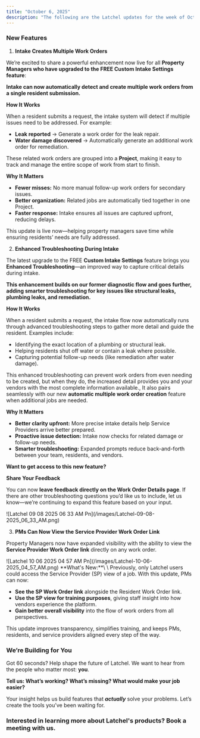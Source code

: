 ```yaml
---
title: "October 6, 2025"
description: "The following are the Latchel updates for the week of October 6, 2025."
---
```


### **New Features**

1. **Intake Creates Multiple Work Orders**

We’re excited to share a powerful enhancement now live for all **Property Managers who have upgraded to the FREE Custom Intake Settings feature**:

**Intake can now automatically detect and create multiple work orders from a single resident submission.**

**How It Works**

When a resident submits a request, the intake system will detect if multiple issues need to be addressed. For example:

- **Leak reported** → Generate a work order for the leak repair.
- **Water damage discovered** → Automatically generate an additional work order for remediation.

These related work orders are grouped into a **Project**, making it easy to track and manage the entire scope of work from start to finish.

**Why It Matters**

- **Fewer misses:** No more manual follow-up work orders for secondary issues.
- **Better organization:** Related jobs are automatically tied together in one Project.
- **Faster response:** Intake ensures all issues are captured upfront, reducing delays.

This update is live now—helping property managers save time while ensuring residents’ needs are fully addressed.

2. **Enhanced Troubleshooting During Intake**

The latest upgrade to the FREE **Custom Intake Settings** feature brings you **Enhanced Troubleshooting**—an improved way to capture critical details during intake.

**This enhancement builds on our former diagnostic flow and goes further, adding smarter troubleshooting for key issues like structural leaks, plumbing leaks, and remediation.**

**How It Works**

When a resident submits a request, the intake flow now automatically runs through advanced troubleshooting steps to gather more detail and guide the resident. Examples include:

- Identifying the exact location of a plumbing or structural leak.
- Helping residents shut off water or contain a leak where possible.
- Capturing potential follow-up needs (like remediation after water damage).

This enhanced troubleshooting can prevent work orders from even needing to be created, but when they do, the increased detail provides you and your vendors with the most complete information available., It also pairs seamlessly with our new **automatic multiple work order creation** feature when additional jobs are needed.

**Why It Matters**

- **Better clarity upfront:** More precise intake details help Service Providers arrive better prepared.
- **Proactive issue detection:** Intake now checks for related damage or follow-up needs.
- **Smarter troubleshooting:** Expanded prompts reduce back-and-forth between your team, residents, and vendors.

**Want to get access to this new feature?**

<CardGroup cols={2}>
  <Card title="Get FREE access to our new customizable intake settings!" icon="calendar-day" iconType="duotone" color="#ff9b8a" horizontal href="https://calendly.com/d/cwvf-k4r-5kr/harmonia-upgrade-m">
    
  </Card>
</CardGroup>

**Share Your Feedback**

You can now **leave feedback directly on the Work Order Details page**. If there are other troubleshooting questions you’d like us to include, let us know—we’re continuing to expand this feature based on your input.

<Frame>
  ![Latchel 09 08 2025 06 33 AM Pn](/images/Latchel-09-08-2025_06_33_AM.png)
</Frame>

3. **PMs Can Now View the Service Provider Work Order Link**

Property Managers now have expanded visibility with the ability to view the **Service Provider Work Order link** directly on any work order.

<Frame>
  ![Latchel 10 06 2025 04 57 AM Pn](/images/Latchel-10-06-2025_04_57_AM.png)
</Frame>

<Check>
  **What's New:**\
  \
  Previously, only Latchel users could access the Service Provider (SP) view of a job. With this update, PMs can now:

  - **See the SP Work Order link** alongside the Resident Work Order link.
  - **Use the SP view for training purposes**, giving staff insight into how vendors experience the platform.
  - **Gain better overall visibility** into the flow of work orders from all perspectives.
</Check>

This update improves transparency, simplifies training, and keeps PMs, residents, and service providers aligned every step of the way.

### **We’re Building for You**

Got 60 seconds? Help shape the future of Latchel. We want to hear from the people who matter most: **you**.

**Tell us: What’s working? What’s missing? What would make your job easier?**

<CardGroup cols={2}>
  <Card title="Share your feedback here — it’s quick and impactful." icon="message-pen" iconType="duotone" color="#ff9b8a" horizontal href="https://forms.gle/fndzwWLczhkWjBQc8">
    
  </Card>
</CardGroup>

Your insight helps us build features that **_actually_** solve your problems. Let’s create the tools you’ve been waiting for.

### **Interested in learning more about Latchel's products? Book a meeting with us.**

<CardGroup cols={2}>
  <Card title="Get a Demo" icon="comments-question-check" iconType="duotone" color="#ff9b8a" horizontal href="https://latchel.com/demo-request-releases/">
    
  </Card>
</CardGroup>